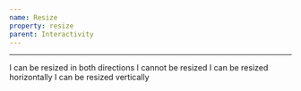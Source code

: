 ```yaml
---
name: Resize
property: resize
parent: Interactivity
---
```



<UtilityInfo pattern="resize{-none|y|x?}" />

---

<Grid minWidth="250px">
  <InfoBox pattern="resize" caption="Both">
    <Box className="bg-gray-200 p-4 rounded shadow-lg resize overflow-hidden">
      I can be resized in both directions
    </Box>
  </InfoBox>
  <InfoBox pattern="resize-none" caption="None">
    <Box className="bg-gray-200 p-4 rounded shadow-lg resize-none overflow-hidden">
      I cannot be resized
    </Box>
  </InfoBox>
  <InfoBox pattern="resize-x" caption="Horizontal">
    <Box className="bg-gray-200 p-4 rounded shadow-lg resize-x overflow-hidden">
      I can be resized horizontally
    </Box>
  </InfoBox>
  <InfoBox pattern="resize-y" caption="Vertical">
    <Box className="bg-gray-200 p-4 rounded shadow-lg resize-y overflow-hidden">
      I can be resized vertically
    </Box>
  </InfoBox>
</Grid>
